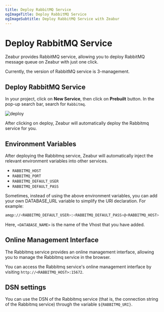 ```yaml
---
title: Deploy RabbitMQ Service
ogImageTitle: Deploy RabbitMQ Service
ogImageSubtitle: Deploy RabbitMQ Service with Zeabur
---
```



# Deploy RabbitMQ Service

Zeabur provides RabbitMQ service, allowing you to deploy RabbitMQ message queue on Zeabur with just one click.

<Callout type="info" emoji="ℹ️">
    Currently, the version of RabbitMQ service is 3-management.
</Callout>

## Deploy RabbitMQ Service

In your project, click on **New Service**, then click on **Prebuilt** button. In the pop-up search bar, search for `Rabbitmq`.

![deploy](/deploy/common/select-service.en-US.png)

After clicking on deploy, Zeabur will automatically deploy the Rabbitmq service for you.

## Environment Variables

After deploying the Rabbitmq service, Zeabur will automatically inject the relevant environment variables into other services.

- `RABBITMQ_HOST`
- `RABBITMQ_PORT`
- `RABBITMQ_DEFAULT_USER`
- `RABBITMQ_DEFAULT_PASS`

Sometimes, instead of using the above environment variables, you can add your own DATABASE_URL variable to simplify the URI declaration. For example:

```bash
amqp://<RABBITMQ_DEFAULT_USER>:<RABBITMQ_DEFAULT_PASS>@<RABBITMQ_HOST>:<RABBITMQ_PORT>/<DATABASE_NAME>
```

Here, `<DATABASE_NAME>` is the name of the Vhost that you have added.

## Online Management Interface

The Rabbitmq service provides an online management interface, allowing you to manage the Rabbitmq service in the browser.

You can access the Rabbitmq service's online management interface by visiting `http://<RABBITMQ_HOST>:15672`.

## DSN settings

You can use the DSN of the Rabbitmq service (that is, the connection string of the Rabbitmq service) through the variable `${RABBITMQ_URI}`.